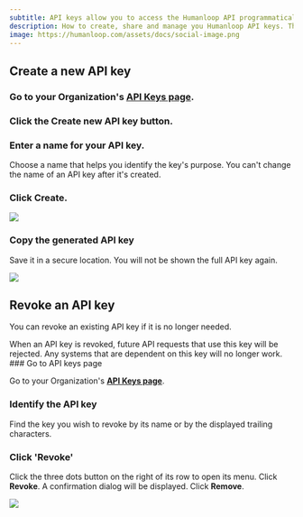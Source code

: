 ```yaml
---
subtitle: API keys allow you to access the Humanloop API programmatically in your app.
description: How to create, share and manage you Humanloop API keys. The API keys allow you to access the Humanloop API programmatically in your app.
image: https://humanloop.com/assets/docs/social-image.png
---
```


## Create a new API key

<Steps>

### Go to your Organization's **[API Keys page](https://app.humanloop.com/account/api-keys)**.

### Click the **Create new API key** button.

### Enter a name for your API key.

Choose a name that helps you identify the key's purpose. You can't change the name of an API key after it's created.

### Click **Create**.

<img src="../../../assets/images/api-key-create.png" />

### Copy the generated API key

Save it in a secure location. You will not be shown the full API key again.

<img src="../../../assets/images/api-key-created.png" />

</Steps>

## Revoke an API key

You can revoke an existing API key if it is no longer needed.

<Warning title="This may break production systems">
  When an API key is revoked, future API requests that use this key will be
  rejected. Any systems that are dependent on this key will no longer work.
</Warning>

<Steps>
  ### Go to API keys page

Go to your Organization's **[API Keys
page](https://app.humanloop.com/account/api-keys)**.

### Identify the API key

Find the key you wish to revoke by its name or by the displayed trailing characters.

### Click 'Revoke'

Click the three dots button on the right of its row to open its menu.
Click **Revoke**.
A confirmation dialog will be displayed. Click **Remove**.

<img src="../../../assets/images/api-key-revoke.png" />
</Steps>
